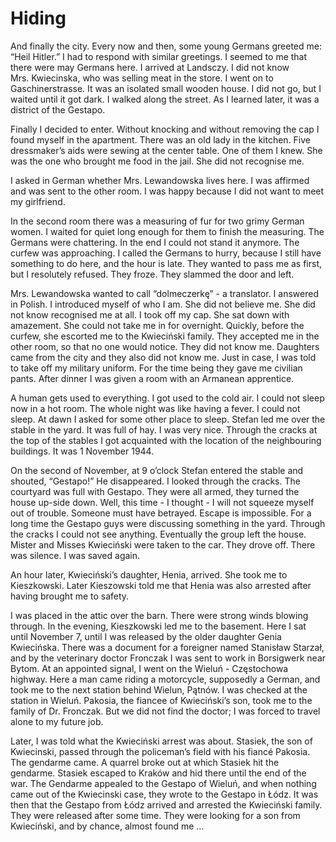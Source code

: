 # Hiding {#hiding}

And finally the city. Every now and then, some young Germans greeted me: "Heil Hitler." I had to respond with similar greetings. I seemed to me that there were may Germans here. I arrived at Landsczy. I did not know Mrs. Kwiecinska, who was selling meat in the store. I went on to Gaschinerstrasse. It was an isolated small wooden house. I did not go, but I waited until it got dark. I walked along the street. As I learned later, it was a district of the Gestapo.

Finally I decided to enter. Without knocking and without removing the cap I found myself in the apartment. There was an old lady in the kitchen. Five dressmaker's aids were sewing at the center table. One of them I knew. She was the one who brought me food in the jail. She did not recognise me.

I asked in German whether Mrs. Lewandowska lives here. I was affirmed and was sent to the other room. I was happy because I did not want to meet my girlfriend.

In the second room there was a measuring of fur for two grimy German women. I waited for quiet long enough for them to finish the measuring. The Germans were chattering. In the end I could not stand it anymore. The curfew was approaching. I called the Germans to hurry, because I still have something to do here, and the hour is late. They wanted to pass me as first, but I resolutely refused. They froze. They slammed the door and left.

Mrs. Lewandowska wanted to call "dolmeczerkę" - a translator. I answered in Polish. I introduced myself of who I am. She did not believe me. She did not know recognised me at all. I took off my cap. She sat down with amazement. She could not take me in for overnight. Quickly, before the curfew, she escorted me to the Kwieciński family. They accepted me in the other room, so that no one would notice. They did not know me. Daughters came from the city and they also did not know me. Just in case, I was told to take off my military uniform. For the time being they gave me civilian pants. After dinner I was given a room with an Armanean apprentice.

A human gets used to everything. I got used to the cold air. I could not sleep now in a hot room. The whole night was like having a fever. I could not sleep. At dawn I asked for some other place to sleep. Stefan led me over the stable in the yard. It was full of hay. I was very nice. Through the cracks at the top of the stables I got acquainted with the location of the neighbouring buildings. It was 1 November 1944.

On the second of November, at 9 o'clock Stefan entered the stable and shouted, "Gestapo!" He disappeared. I looked through the cracks. The courtyard was full with Gestapo. They were all armed, they turned the house up-side down. Well, this time - I thought - I will not squeeze myself out of trouble. Someone must have betrayed. Escape is impossible. For a long time the Gestapo guys were discussing something in the yard. Through the cracks I could not see anything. Eventually the group left the house. Mister and Misses Kwieciński were taken to the car. They drove off. There was silence. I was saved again.

An hour later, Kwieciński's daughter, Henia, arrived. She took me to Kieszkowski. Later Kieszowski told me that Henia was also arrested after having brought me to safety.

I was placed in the attic over the barn. There were strong winds blowing through. In the evening, Kieszkowski led me to the basement. Here I sat until November 7, until I was released by the older daughter Genia Kwiecińska. There was a document for a foreigner named Stanisław Starzał, and by the veterinary doctor Fronczak I was sent to work in Borsigwerk near Bytom. At an appointed signal, I went on the Wieluń - Częstochowa highway. Here a man came riding a motorcycle, supposedly a German, and took me to the next station behind Wielun, Pątnów. I was checked at the station in Wieluń. Pakosia, the fiancee of Kwieciński’s son, took me to the family of Dr. Fronczak. But we did not find the doctor; I was forced to travel alone to my future job.

Later, I was told what the Kwieciński arrest was about. Stasiek, the son of Kwiecinski, passed through the policeman's field with his fiancé Pakosia. The gendarme came. A quarrel broke out at which Stasiek hit the gendarme. Stasiek escaped to Kraków and hid there until the end of the war. The Gendarme appealed to the Gestapo of Wieluń, and when nothing came out of the Kwiecinski case, they wrote to the Gestapo in Łódz. It was then that the Gestapo from Łódz arrived and arrested the Kwieciński family. They were released after some time. They were looking for a son from Kwieciński, and by chance, almost found me ...